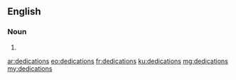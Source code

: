 ==English==

===Noun===
{{head|en|plural}}

# {{plural of|dedication|lang=en}}

[[ar:dedications]]
[[eo:dedications]]
[[fr:dedications]]
[[ku:dedications]]
[[mg:dedications]]
[[my:dedications]]